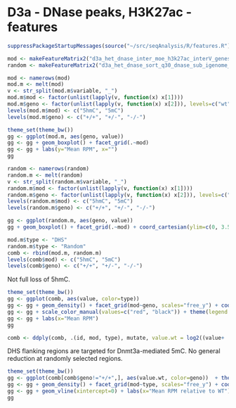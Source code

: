 D3a - DNase peaks, H3K27ac - features
========================================================

```r
suppressPackageStartupMessages(source("~/src/seqAnalysis/R/features.R"))
```

```r
mod <- makeFeatureMatrix2("d3a_het_dnase_inter_moe_h3k27ac_interV_genes_2.bed_chr", "d3xog_hmc_mc", data_type="rpkm/mean", select="flank1000")
random <- makeFeatureMatrix2("d3a_het_dnase_sort_q30_dnase_sub_igenome_ensembl_genes_extend5kb_shuffle.bed_chr", "d3xog_hmc_mc", data_type="rpkm/mean", select="flank1000")
```


```r
mod <- namerows(mod)
mod.m <- melt(mod)
v <- str_split(mod.m$variable, "_")
mod.m$mod <- factor(unlist(lapply(v, function(x) x[1])))
mod.m$geno <- factor(unlist(lapply(v, function(x) x[2])), levels=c("wt", "het", "ko"))
levels(mod.m$mod) <- c("5hmC", "5mC")
levels(mod.m$geno) <- c("+/+", "+/-", "-/-")
```

```r
theme_set(theme_bw())
gg <- ggplot(mod.m, aes(geno, value))
gg <- gg + geom_boxplot() + facet_grid(.~mod)
gg <- gg + labs(y="Mean RPM", x="")
gg
```

```r
random <- namerows(random)
random.m <- melt(random)
v <- str_split(random.m$variable, "_")
random.m$mod <- factor(unlist(lapply(v, function(x) x[1])))
random.m$geno <- factor(unlist(lapply(v, function(x) x[2])), levels=c("wt", "het", "ko"))
levels(random.m$mod) <- c("5hmC", "5mC")
levels(random.m$geno) <- c("+/+", "+/-", "-/-")
```

```r
gg <- ggplot(random.m, aes(geno, value))
gg + geom_boxplot() + facet_grid(.~mod) + coord_cartesian(ylim=c(0, 3.5))
```

```r
mod.m$type <- "DHS"
random.m$type <- "Random"
comb <- rbind(mod.m, random.m)
levels(comb$mod) <- c("5hmC", "5mC")
levels(comb$geno) <- c("+/+", "+/-", "-/-")
```


Not full loss of 5hmC. 
```r
theme_set(theme_bw())
gg <- ggplot(comb, aes(value, color=type))
gg <- gg + geom_density() + facet_grid(mod~geno, scales="free_y") + coord_cartesian(xlim=c(0,3))
gg <- gg + scale_color_manual(values=c("red", "black")) + theme(legend.title=element_blank())
gg <- gg + labs(x="Mean RPM")
gg
```

```r
comb <- ddply(comb, .(id, mod, type), mutate, value.wt = log2((value+ .01) / (value[geno=="+/+"]+0.01)))
```

DHS flanking regions are targeted for Dnmt3a-mediated 5mC. No general reduction at randomly selected regions.
```r
theme_set(theme_bw())
gg <- ggplot(comb[comb$geno!="+/+",], aes(value.wt, color=geno))  + theme(legend.title=element_blank(), legend.key=element_rect(fill="white"), legend.background=element_rect())
gg <- gg + geom_density() + facet_grid(mod~type, scales="free_y") + coord_cartesian(xlim=c(-4, 4))
gg <- gg + geom_vline(xintercept=0) + labs(x="Mean RPM relative to WT") + scale_color_brewer(palette="Set1")
gg
```
